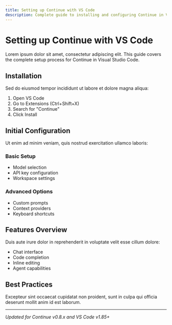 ```yaml
---
title: Setting up Continue with VS Code
description: Complete guide to installing and configuring Continue in Visual Studio Code
---
```


# Setting up Continue with VS Code

Lorem ipsum dolor sit amet, consectetur adipiscing elit. This guide covers the complete setup process for Continue in Visual Studio Code.

## Installation

Sed do eiusmod tempor incididunt ut labore et dolore magna aliqua:

1. Open VS Code
2. Go to Extensions (Ctrl+Shift+X)
3. Search for "Continue"
4. Click Install

## Initial Configuration

Ut enim ad minim veniam, quis nostrud exercitation ullamco laboris:

### Basic Setup

- Model selection
- API key configuration
- Workspace settings

### Advanced Options

- Custom prompts
- Context providers
- Keyboard shortcuts

## Features Overview

Duis aute irure dolor in reprehenderit in voluptate velit esse cillum dolore:

- Chat interface
- Code completion
- Inline editing
- Agent capabilities

## Best Practices

Excepteur sint occaecat cupidatat non proident, sunt in culpa qui officia deserunt mollit anim id est laborum.

---

_Updated for Continue v0.8.x and VS Code v1.85+_
